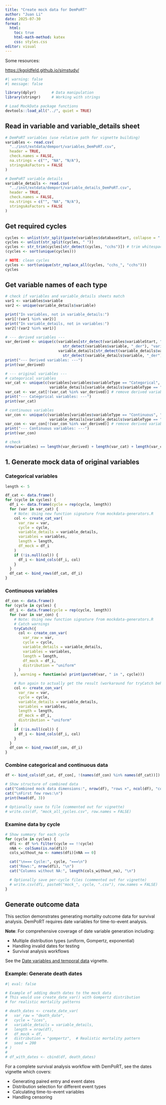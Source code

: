 ```yaml
---
title: "Create mock data for DemPoRT"
author: "Juan Li"
date: 2025-07-30
format: 
  html:
    toc: true
    html-math-method: katex
    css: styles.css
editor: visual
---
```


Some resources:

<https://kgoldfeld.github.io/simstudy/>

```r
#| warning: false
#| message: false

library(dplyr)       # Data manipulation
library(stringr)     # Working with strings

# Load MockData package functions
devtools::load_all("../", quiet = TRUE)

```

## Read in variable and variable_details sheet

```r
# DemPoRT variables (use relative path for vignette building)
variables <- read.csv(
  "../inst/extdata/demport/variables_DemPoRT.csv",
  header = TRUE,
  check.names = FALSE,
  na.strings = c("", "NA", "N/A"),
  stringsAsFactors = FALSE
)

# DemPoRT variable details
variable_details <- read.csv(
  "../inst/extdata/demport/variable_details_DemPoRT.csv",
  header = TRUE,
  check.names = FALSE,
  na.strings = c("", "NA", "N/A"),
  stringsAsFactors = FALSE
)
```

## Get required cycles

```r
cycles <- unlist(str_split(paste(variables$databaseStart, collapse = ","), ","))
cycles <- unlist(str_split(cycles, " ")) 
cycles <- str_trim(cycles[str_detect(cycles, "cchs")]) # trim whitespaces
(cycles <- sort(unique(cycles)))

# NOTE: clean cycles
cycles <- sort(unique(str_replace_all(cycles, "cchs_", "cchs")))
cycles
```

## Get variable names of each type

```r
# check if variables and variable_details sheets match
var1 <- variables$variable
var2 <- unique(variable_details$variable)

print("In variables, not in variable_details:")
var1[!(var1 %in% var2)]
print("In variable_details, not in variables:")
var2[!(var2 %in% var1)]
```

```r
# --- derived variables ---
var_derived <- unique(c(variables[str_detect(variables$variableStart, "DerivedVar::") |
                          str_detect(variables$variable, "_der"), "variable"],
                        variable_details[str_detect(variable_details$variableStart, "DerivedVar::") |
                          str_detect(variable_details$variable, "_der"), "variable"]))
print("--- Derived variables: ---")
print(var_derived)

# --- original variables ---
# categorical variables
var_cat <- unique(c(variables[variables$variableType == "Categorical", "variable"],
                    variable_details[variable_details$variableType == "Categorical", "variable"]))
var_cat <- var_cat[!(var_cat %in% var_derived)] # remove derived variable
print("--- Categorical variables: ---")
print(var_cat)

# continuous variables
var_con <- unique(c(variables[variables$variableType == "Continuous", "variable"],
                    variable_details[variable_details$variableType == "Continuous", "variable"]))
var_con <- var_con[!(var_con %in% var_derived)] # remove derived variable
print("--- Continuous variables: ---")
print(var_con)

# check
nrow(variables) == length(var_derived) + length(var_cat) + length(var_con)
```

## 1. Generate mock data of original variables

### Categorical variables

```r
length <- 5

df_cat <- data.frame()
for (cycle in cycles) {
  df_i <- data.frame(cycle = rep(cycle, length))
  for (var in var_cat) {
    # Note: Using new function signature from mockdata-generators.R
    col <- create_cat_var(
      var_raw = var,
      cycle = cycle,
      variable_details = variable_details,
      variables = variables,
      length = length,
      df_mock = df_i
    )
    if (!is.null(col)) {
      df_i <- bind_cols(df_i, col)
    }
  }
  df_cat <- bind_rows(df_cat, df_i)
}
```

### Continuous variables

```r
df_con <- data.frame()
for (cycle in cycles) {
  df_i <- data.frame(cycle = rep(cycle, length))
  for (var in var_con) {
    # Note: Using new function signature from mockdata-generators.R
    # Catch warnings
    tryCatch({
      col <- create_con_var(
        var_raw = var,
        cycle = cycle,
        variable_details = variable_details,
        variables = variables,
        length = length,
        df_mock = df_i,
        distribution = "uniform"
      )
    }, warning = function(w) print(paste0(var, " in ", cycle)))

    # Run again to actually get the result (workaround for tryCatch behavior)
    col <- create_con_var(
      var_raw = var,
      cycle = cycle,
      variable_details = variable_details,
      variables = variables,
      length = length,
      df_mock = df_i,
      distribution = "uniform"
    )
    if (!is.null(col)) {
      df_i <- bind_cols(df_i, col)
    }
  }
  df_con <- bind_rows(df_con, df_i)
}
```

### Combine categorical and continuous data

```r
df <- bind_cols(df_cat, df_con[, !(names(df_con) %in% names(df_cat))])

# Show structure of combined data
cat("Combined mock data dimensions:", nrow(df), "rows ×", ncol(df), "columns\n")
cat("\nFirst few rows:\n")
print(head(df, 3))

# Optionally save to file (commented out for vignette)
# write.csv(df, "mock_all_cycles.csv", row.names = FALSE)
```

### Examine data by cycle

```r
# Show summary for each cycle
for (cycle in cycles) {
  dfi <- df %>% filter(cycle == !!cycle)
  nNA <- colSums(is.na(dfi))
  cols_without_na <- names(dfi)[nNA == 0]

  cat("\n=== Cycle:", cycle, "===\n")
  cat("Rows:", nrow(dfi), "\n")
  cat("Columns without NA:", length(cols_without_na), "\n")

  # Optionally save per-cycle files (commented out for vignette)
  # write.csv(dfi, paste0("mock_", cycle, ".csv"), row.names = FALSE)
}
```

## Generate outcome data

This section demonstrates generating mortality outcome data for survival analysis. DemPoRT requires date variables for time-to-event analysis.

**Note**: For comprehensive coverage of date variable generation including:

- Multiple distribution types (uniform, Gompertz, exponential)
- Handling invalid dates for testing
- Survival analysis workflows

See the [Date variables and temporal data](dates.html) vignette.

### Example: Generate death dates

```r
#| eval: false

# Example of adding death dates to the mock data
# This would use create_date_var() with Gompertz distribution
# for realistic mortality patterns

# death_dates <- create_date_var(
#   var_raw = "death_date",
#   cycle = "ices",
#   variable_details = variable_details,
#   length = nrow(df),
#   df_mock = df,
#   distribution = "gompertz",  # Realistic mortality pattern
#   seed = 200
# )
#
# df_with_dates <- cbind(df, death_dates)
```

For a complete survival analysis workflow with DemPoRT, see the dates vignette which covers:

- Generating paired entry and event dates
- Distribution selection for different event types
- Calculating time-to-event variables
- Handling censoring
